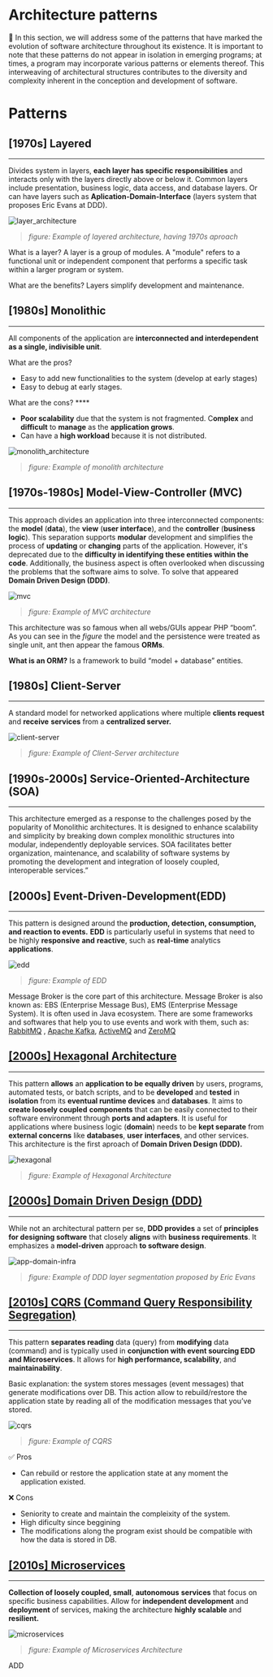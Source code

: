 # Architecture patterns

<aside>
📌 In this section, we will address some of the patterns that have marked the evolution of software architecture throughout its existence. It is important to note that these patterns do not appear in isolation in emerging programs; at times, a program may incorporate various patterns or elements thereof. This interweaving of architectural structures contributes to the diversity and complexity inherent in the conception and development of software.

</aside>

# Patterns

## [1970s] Layered

---

Divides system in layers, **each layer has specific responsibilities** and interacts only with the layers directly above or below it. Common layers include presentation, business logic, data access, and database layers. Or can have layers such as **Aplication-Domain-Interface** (layers system that proposes Eric Evans at DDD).

![layer_architecture](./assets/patterns/layer_architecture.png)

> *figure: Example of layered architecture, having 1970s aproach*
> 

What is a layer? A layer is a group of modules. A "module" refers to a functional unit or independent component that performs a specific task within a larger program or system.

What are the benefits? Layers simplify development and maintenance.

## [1980s] Monolithic

---

All components of the application are **interconnected and interdependent as a single, indivisible unit**.

What are the pros?

- Easy to add new functionalities to the system (develop at early stages)
- Easy to debug at early stages.

What are the cons? ****
- **Poor scalability** due that the system is not fragmented. C**omplex** and **difficult** to **manage** as the **application grows**.
- Can have a **high workload** because it is not distributed.

![monolith_architecture](./assets/patterns/monolith_architecture.png)

> *figure: Example of monolith architecture*
> 

## [1970s-1980s] Model-View-Controller (MVC)

---

This approach divides an application into three interconnected components: the **model** (**data**), the **view** (**user interface**), and the **controller** (**business logic**). This separation supports **modular** development and simplifies the process of **updating** or **changing** parts of the application. However, it's deprecated due to the **difficulty in identifying these entities within the code**. Additionally, the business aspect is often overlooked when discussing the problems that the software aims to solve. To solve that appeared **Domain Driven Design (DDD)**.

![mvc](./assets/patterns/mvc.png)

> *figure: Example of MVC architecture*
> 

This architecture was so famous when all webs/GUIs appear PHP “boom”. As you can see in the *figure* the model and the persistence were treated as single unit, ant then appear the famous **ORMs**. 

**What is an ORM?** Is a framework to build “model + database” entities.

## [1980s] Client-Server

---

A standard model for networked applications where multiple **clients request** and **receive** **services** from a **centralized server.**

![client-server](./assets/patterns/client-server.png)

> *figure: Example of Client-Server architecture*
> 

## [1990s-2000s] Service-Oriented-Architecture (SOA)

---

This architecture emerged as a response to the challenges posed by the popularity of Monolithic architectures. It is designed to enhance scalability and simplicity by breaking down complex monolithic structures into modular, independently deployable services. SOA facilitates better organization, maintenance, and scalability of software systems by promoting the development and integration of loosely coupled, interoperable services.”

## [2000s] Event-Driven-Development(EDD)

---

This pattern is designed around the **production, detection, consumption, and reaction to events.** **EDD** is particularly useful in systems that need to be highly **responsive** **and** **reactive**, such as **real-time** analytics **applications**.

![edd](./assets/patterns/edd.png)

> *figure: Example of EDD*
> 

Message Broker is the core part of this architecture. Message Broker is also known as: EBS (Enterprise Message Bus), EMS (Enterprise Message System). It is often used in Java ecosystem. There are some frameworks and softwares that help you to use events and work with them, such as: [RabbitMQ](https://www.rabbitmq.com/) , [Apache Kafka](https://kafka.apache.org/), [ActiveMQ](https://activemq.apache.org/) and [ZeroMQ](https://zeromq.org/)

## [[2000s] Hexagonal Architecture](https://www.notion.so/Hexagonal-Architecture-f8a5061a11dd40d0b5ceb78a9de8e70a?pvs=21)

---

This pattern **allows** an **application to be equally driven** by users, programs, automated tests, or batch scripts, and to be **developed** and **tested** in **isolation** from its **eventual runtime devices** and **databases**. It aims to **create loosely coupled** **components** that can be easily connected to their software environment through **ports and adapters**. It is useful for applications where business logic (**domain**) needs to be **kept separate** from **external concerns** like **databases**, **user** **interfaces**, and other services. This architecture is the first aproach of **Domain Driven Design (DDD).**

![hexagonal](./assets/patterns/hexagonal.png)

> *figure: Example of Hexagonal Architecture*
> 

## [[2000s] Domain Driven Design (DDD)](https://www.notion.so/DDD-Domain-Driven-Design-92b41d98e49c452d9d9518592aa43500?pvs=21)

---

While not an architectural pattern per se, **DDD provides** a set of **principles for designing software** that closely **aligns** with **business requirements**. It emphasizes a **model-driven** approach **to software design**.

![app-domain-infra](./assets/patterns/app-domain-infra.png)

> *figure: Example of DDD layer segmentation proposed by Eric Evans*
> 

## [[2010s] CQRS (Command Query Responsibility Segregation)](https://www.notion.so/CQRS-Command-Query-Responsibility-Segregation-9dc4e7eaf81c4191a9499b05bc78dde9?pvs=21)

---

This pattern **separates reading** data (query) from **modifying** data (command) and is typically used in **conjunction with event sourcing EDD and Microservices**. It allows for **high performance, scalability**, and **maintainability**. 

Basic explanation: the system stores messages (event messages) that generate modifications over DB. This action allow to rebuild/restore the application state by reading all of the modification messages that you’ve stored.

![cqrs](./assets/patterns/cqrs.png)

> *figure: Example of CQRS*
> 

✅ Pros

- Can rebuild or restore the application state at any moment the application existed.

❌ Cons

- Seniority to create and maintain the compleixity of the system.
- High dificulty since beggining
- The modifications along the program exist should be compatible with how the data is stored in DB.

## [[2010s] Microservices](https://www.notion.so/Microservices-8250a315ad1e4085a5a6cfae0bd3ef42?pvs=21)

---

**Collection of loosely coupled, small**, **autonomous** **services** that focus on specific business capabilities. Allow for **independent development** and **deployment** of services, making the architecture **highly scalable** and **resilient.**

![microservices](./assets/patterns/microservices.png)

> *figure: Example of Microservices Architecture*
> 

ADD